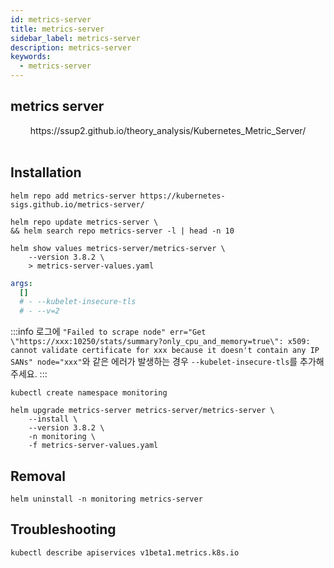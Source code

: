 ```yaml
---
id: metrics-server
title: metrics-server
sidebar_label: metrics-server
description: metrics-server
keywords:
  - metrics-server
---
```



## metrics server

<center>
  <Image
    img={require("@site/static/img/mlops/mlops/monitoring/metrics-server.png")}
    width={750}
  />
</center>
<center>
  https://ssup2.github.io/theory_analysis/Kubernetes_Metric_Server/
</center>
<br />

## Installation

```shell
helm repo add metrics-server https://kubernetes-sigs.github.io/metrics-server/
```

```shell
helm repo update metrics-server \
&& helm search repo metrics-server -l | head -n 10
```

```shell
helm show values metrics-server/metrics-server \
    --version 3.8.2 \
    > metrics-server-values.yaml
```

```yaml title="metrics-server-values.yaml"
args:
  []
  # - --kubelet-insecure-tls
  # - --v=2
```

:::info
로그에 `"Failed to scrape node" err="Get \"https://xxx:10250/stats/summary?only_cpu_and_memory=true\": x509: cannot validate certificate for xxx because it doesn't contain any IP SANs" node="xxx"`와 같은 에러가 발생하는 경우 `--kubelet-insecure-tls`를 추가해주세요.
:::

```shell
kubectl create namespace monitoring
```

```shell
helm upgrade metrics-server metrics-server/metrics-server \
    --install \
    --version 3.8.2 \
    -n monitoring \
    -f metrics-server-values.yaml
```

## Removal

```shell
helm uninstall -n monitoring metrics-server
```

## Troubleshooting

```shell
kubectl describe apiservices v1beta1.metrics.k8s.io
```
